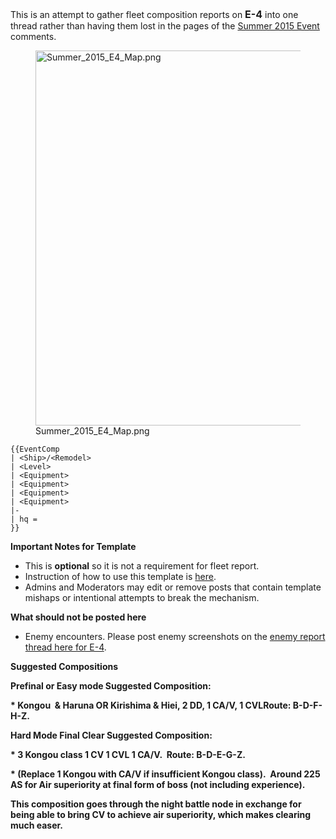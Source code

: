 This is an attempt to gather fleet composition reports on <span style="font-size:16px; font-weight:bold;">E-4</span> into one thread rather than having them lost in the pages of the [[Summer 2015 Event]] comments.

[[File:Summer_2015_E4_Map.png|600px]]

<pre class="mw-collapsible mw-collapsed">
{{EventComp
| <Ship>/<Remodel>
| <Level>
| <Equipment>
| <Equipment>
| <Equipment>
| <Equipment>
|-
| hq = 
}}
</pre>

'''Important Notes for Template'''
* This is '''optional''' so it is not a requirement for fleet report.
* Instruction of how to use this template is [[Template:EventComp|here]].
* Admins and Moderators may edit or remove posts that contain template mishaps or intentional attempts to break the mechanism.

'''What should not be posted here'''
* Enemy encounters. Please post enemy screenshots on the [[Thread:292550|enemy report thread here for E-4]].

'''Suggested Compositions'''

'''Prefinal or Easy mode Suggested Composition:'''

'''* Kongou  & Haruna OR Kirishima & Hiei'''''', 2 DD, 1 CA/V, 1 CVL ''''''Route: B-D-F-H-Z.'''



'''Hard Mode Final Clear Suggested Composition:'''

'''* 3 Kongou class 1 CV 1 CVL 1 CA/V.  Route: B-D-E-G-Z.   '''

'''* (Replace 1 Kongou with CA/V if insufficient Kongou class).  Around 225 AS for Air superiority at final form of boss (not including experience).  '''

'''This composition goes through the night battle node in exchange for being able to bring CV to achieve air superiority, which makes clearing much easer.'''<ac_metadata title="[Summer 2015 Event] E-4 - Fleets"> </ac_metadata>